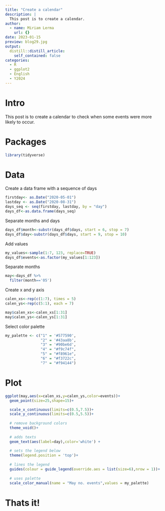 ```yaml
---
title: "Create a calendar"
description: |
  This post is to create a calendar.
author:
  - name: Miriam Lerma
    url: {}
date: 2023-01-15
preview: blog29.jpg
output:
  distill::distill_article:
    self_contained: false
categories:
  - R
  - ggplot2
  - English
  - Y2024
---
```


# Intro

This post is to create a calendar to check when some events were more likely to occur.

# Packages

```r
library(tidyverse)
```

# Data

Create a data frame with a sequence of days

```r
firstday<- as.Date("2020-05-01")
lastday <- as.Date("2020-08-31")
days_seq <- seq(firstday, lastday, by = "day")
days_df<-as.data.frame(days_seq)
```

Separate months and days

```r
days_df$month<-substr(days_df$days, start = 6, stop = 7)
days_df$day<-substr(days_df$days, start = 9, stop = 10)
```

Add values 

```r
my_values<-sample(1:7, 123, replace=TRUE)
days_df$events<-as.factor(my_values[1:123])
```

Separate months

```r
may<-days_df %>%
  filter(month=='05')
```

Create x and y axis

```r
calen_xs<-rep(c(1:7), times = 5)
calen_ys<-rep(c(5:1), each = 7)
```

```r
may$calen_xs<-calen_xs[1:31]
may$calen_ys<-calen_ys[1:31]
```


Select color palette

```r
my_palette <- c("1" = '#577590', 
                "2" = '#43aa8b', 
                "3" = '#90be6d', 
                "4" = "#f9c74f", 
                "5" = "#f8961e", 
                "6" = "#f3722c", 
                "7" = "#f94144") 
```


# Plot

```r
ggplot(may,aes(x=calen_xs,y=calen_ys,color=events))+
  geom_point(size=25,shape=15)+

  scale_x_continuous(limits=c(0.5,7.5))+
  scale_y_continuous(limits=c(0.5,5.5))+
  
  # remove background colors
  theme_void()+
  
  # adds texts
  geom_text(aes(label=day),color='white') +
  
  # sets the legend below
  theme(legend.position = 'top')+
   
  # lines the legend
  guides(colour = guide_legend(override.aes = list(size=6),nrow = 1))+
  
  # uses palette
  scale_color_manual(name = "May no. events",values = my_palette)
```

# Thats it!